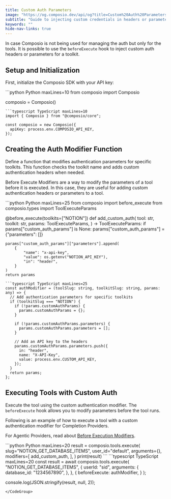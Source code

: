 ```yaml
---
title: Custom Auth Parameters
image: "https://og.composio.dev/api/og?title=Custom%20Auth%20Parameters"   # image for socials
subtitle: "Guide to injecting custom credentials in headers or parameters for a toolkit"
keywords: ""
hide-nav-links: true
---
```


In case Composio is not being used for managing the auth but only for the tools. It is possible to use the `beforeExecute` hook to inject custom auth headers or parameters for a toolkit.

## Setup and Initialization

First, initialize the Composio SDK with your API key:

<CodeGroup>
```python Python maxLines=10
from composio import Composio

composio = Composio()
```
```typescript TypeScript maxLines=10
import { Composio } from "@composio/core";

const composio = new Composio({
  apiKey: process.env.COMPOSIO_API_KEY,
});
```
</CodeGroup>

## Creating the Auth Modifier Function

Define a function that modifies authentication parameters for specific toolkits. This function checks the toolkit name and adds custom authentication headers when needed.

<Card title="This is a Before Execute Modifier!" href="/docs/modifiers/before-execution" icon="fa-magic">

Before Execute Modifiers are a way to modify the parameters of a tool before it is executed. In this case, they are useful for adding custom authentication headers or parameters to a tool.
</Card>

<CodeGroup>
```python Python maxLines=25
from composio import before_execute
from composio.types import ToolExecuteParams


@before_execute(toolkits=["NOTION"])
def add_custom_auth(
    tool: str,
    toolkit: str,
    params: ToolExecuteParams,
) -> ToolExecuteParams:
    if params["custom_auth_params"] is None:
        params["custom_auth_params"] = {"parameters": []}

    params["custom_auth_params"]["parameters"].append(
        {
            "name": "x-api-key",
            "value": os.getenv("NOTION_API_KEY"),
            "in": "header",
        }
    )
    return params
```
```typescript TypeScript maxLines=25
const authModifier = (toolSlug: string, toolkitSlug: string, params: any) => {
  // Add authentication parameters for specific toolkits
  if (toolkitSlug === "NOTION") {
    if (!params.customAuthParams) {
      params.customAuthParams = {};
    }

    if (!params.customAuthParams.parameters) {
      params.customAuthParams.parameters = [];
    }

    // Add an API key to the headers
    params.customAuthParams.parameters.push({
      in: "header",
      name: "X-API-Key",
      value: process.env.CUSTOM_API_KEY,
    });
  }
  return params;
};
```
</CodeGroup>

## Executing Tools with Custom Auth

Execute the tool using the custom authentication modifier. The `beforeExecute` hook allows you to modify parameters before the tool runs.


Following is an example of how to execute a tool with a custom authentication modifier for Completion Providers.

For Agentic Providers, read about [Before Execution Modifiers](/docs/modifiers/before-execution).

<CodeGroup>
```python Python maxLines=20
result = composio.tools.execute(
    slug="NOTION_GET_DATABASE_ITEMS",
    user_id="default",
    arguments={},
    modifiers=[
        add_custom_auth,
    ],
)
print(result)
```
```typescript TypeScript maxLines=20
const result = await composio.tools.execute(
  "NOTION_GET_DATABASE_ITEMS",
  {
    userId: "sid",
    arguments: {
      database_id: "1234567890",
    },
  },
  {
    beforeExecute: authModifier,
  }
);

console.log(JSON.stringify(result, null, 2));
```
</CodeGroup>